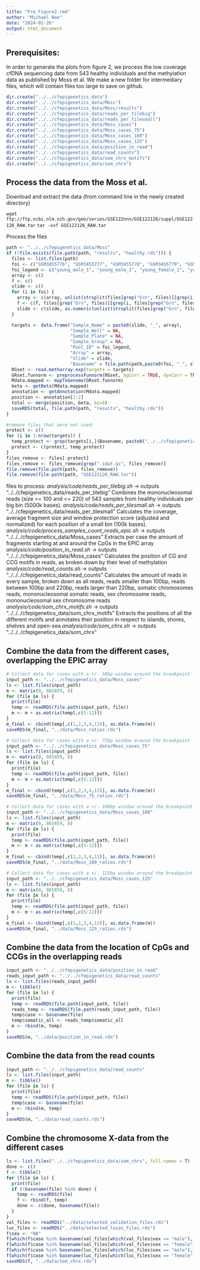 ```yaml
---
title: "Pre_Figure2.rmd"
author: "Michael Noe"
date: "2024-01-26"
output: html_document
---
```


## Prerequisites:

In order to generate the plots from figure 2, we process the low coverage cfDNA sequencing data from 543 healthy individuals and the methylation data as published by Moss et al. We make a new folder for intermediary files, which will contain files too large to save on github. 

```r
dir.create("../../cfepigenetics_data")
dir.create("../../cfepigenetics_data/Moss")
dir.create("../../cfepigenetics_data/Moss/results")
dir.create("../../cfepigenetics_data/reads_per_tilebig")
dir.create("../../cfepigenetics_data/reads_per_tilesmall")
dir.create("../../cfepigenetics_data/Moss_cases")
dir.create("../../cfepigenetics_data/Moss_cases_75")
dir.create("../../cfepigenetics_data/Moss_cases_100")
dir.create("../../cfepigenetics_data/Moss_cases_125")
dir.create("../../cfepigenetics_data/position_in_read")
dir.create("../../cfepigenetics_data/read_counts")
dir.create("../../cfepigenetics_data/som_chrx_motifs")
dir.create("../../cfepigenetics_data/som_chrx")
```


## Process the data from the Moss et al. 

Download and extract the data (from command line in the newly created directory)

`wget ftp://ftp.ncbi.nlm.nih.gov/geo/series/GSE122nnn/GSE122126/suppl/GSE122126_RAW.tar`
`tar -xvf GSE122126_RAW.tar`

Process the files

```r
path <- "../../cfepigenetics_data/Moss"
if (!file.exists(file.path(path, "results", "healthy.rds"))) {
  files <- list.files(path)
  foi <- c("GSM3455776", "GSM3455777", "GSM3455778", "GSM3455779", "GSM3455780", "GSM3455781", "GSM3455782", "GSM3455783")
  foi_legend <- c("young_male_1", "young_male_2", "young_female_1", "young_female_2", "old_male_1", "old_male_2", "old_female_1", "old_female_2")
  array <- c()
  f <- c()
  slide <- c()
  for (i in foi) {
    array <- c(array, unlist(strsplit(files[grep("Grn", files)][grep(i, files[grep("Grn", files)])], "_"))[3])
    f <- c(f, files[grep("Grn", files)][grep(i, files[grep("Grn", files)])],files[grep("Red", files)][grep(i, files[grep("Red", files)])])
    slide <- c(slide, as.numeric(unlist(strsplit(files[grep("Grn", files)][grep(i, files[grep("Grn", files)])], "_"))[2]))
  }

  targets <- data.frame("Sample_Name" = paste0(slide, "_", array),
                        "Sample_Well" = NA,
                        "Sample_Plate" = NA,
                        "Sample_Group" = NA,
                        "Pool_ID" = foi_legend,
                        "Array" = array,
                        "Slide" = slide,
                        "Basename" = file.path(path,paste0(foi, "_", slide, "_", array)))
  RGset <- read.metharray.exp(targets = targets)
  GRset.funnorm <- preprocessFunnorm(RGset, bgCorr = TRUE, dyeCorr = TRUE, ratioConvert=T)
  Mdata.mapped <- mapToGenome(GRset.funnorm)
  beta <- getBeta(Mdata.mapped)
  annotation <- getAnnotation(Mdata.mapped)
  position <- annotation[1:2]
  total <- merge(position, beta, by=0)
  saveRDS(total, file.path(path, "results", "healthy.rds"))
}

#remove files that were not used: 
protect <- c()
for (i in 1:nrow(targets)) {
  temp_protect <- grep(targets[i,]$Basename, paste0("../../cfepigenetics_data/Moss/", files))
  protect <- c(protect, temp_protect)
}
files_remove <- files[-protect]
files_remove <- files_remove[grep(".idat.gz", files_remove)]
file.remove(file.path(path, files_remove))
file.remove(file.path(path, "GSE122126_RAW.tar"))
```


files to process:
  *analysis/code/reads_per_tilebig.sh* -> outputs "../../cfepigenetics_data/reads_per_tilebig"
    Combines the mononucleosomal reads (size >= 100 and <= 220) of 543 samples from healthy individuals per big bin (5000k bases).
  *analysis/code/reads_per_tilesmall.sh* -> outputs "../../cfepigenetics_data/reads_per_tilesmall"
    Calculates the coverage, average fragment size and window protection score (adjusted and normalized) for each position of a small bin (100k bases).
  *analysis/code/process_samples_count_reads_epic.sh* -> outputs "../../../cfepigenetics_data/Moss_cases"
    Extracts per case the amount of fragments starting at and around the CpGs in the EPIC array
  *analysis/code/position_in_read.sh* -> outputs "../../../cfepigenetics_data/Moss_cases"
    Calculates the position of CG and CCG motifs in reads, as broken down by their level of methylation
  *analysis/code/read_counts.sh* -> outputs "../../../cfepigenetics_data/read_counts"
    Calculates the amount of reads in every sample, broken down as all reads, reads smaller than 100bp, reads between 100bp and 220bp, reads larger than 220bp, somatic chromosomes reads, mononucleosomal somatic reads, sex chromosome reads, mononucleosomal sex chromosome reads
  *analysis/code/som_chrx_motifs.sh* -> outputs "../../../cfepigenetics_data/som_chrx_motifs"
    Extracts the positions of all the different motifs and annotates their position in respect to islands, shores, shelves and open-sea
  *analysis/code/som_chrx.sh* -> outputs "../../../cfepigenetics_data/som_chrx"


## Combine the data from the different cases, overlapping the EPIC array

```r
# Collect data for cases with a +/- 50bp window around the breakpoint
input_path <- "../../cfepigenetics_data/Moss_cases"
ls <- list.files(input_path)
m <- matrix(0, 865859, 8)
for (file in ls) {
  print(file)
  temp <- readRDS(file.path(input_path, file))
  m <- m + as.matrix(temp[,c(5:12)])
}
m_final <- cbind(temp[,c(1,2,3,4,13)], as.data.frame(m))
saveRDS(m_final, "../data/Moss_ratios.rds")

# Collect data for cases with a +/- 75bp window around the breakpoint
input_path <- "../../cfepigenetics_data/Moss_cases_75"
ls <- list.files(input_path)
m <- matrix(0, 865859, 8)
for (file in ls) {
  print(file)
  temp <- readRDS(file.path(input_path, file))
  m <- m + as.matrix(temp[,c(5:12)])
}
m_final <- cbind(temp[,c(1,2,3,4,13)], as.data.frame(m))
saveRDS(m_final, "../data/Moss_75_ratios.rds")

# Collect data for cases with a +/- 100bp window around the breakpoint
input_path <- "../../cfepigenetics_data/Moss_cases_100"
ls <- list.files(input_path)
m <- matrix(0, 865859, 8)
for (file in ls) {
  print(file)
  temp <- readRDS(file.path(input_path, file))
  m <- m + as.matrix(temp[,c(5:12)])
}
m_final <- cbind(temp[,c(1,2,3,4,13)], as.data.frame(m))
saveRDS(m_final, "../data/Moss_100_ratios.rds")

# Collect data for cases with a +/- 125bp window around the breakpoint
input_path <- "../../cfepigenetics_data/Moss_cases_125"
ls <- list.files(input_path)
m <- matrix(0, 865859, 8)
for (file in ls) {
  print(file)
  temp <- readRDS(file.path(input_path, file))
  m <- m + as.matrix(temp[,c(5:12)])
}
m_final <- cbind(temp[,c(1,2,3,4,13)], as.data.frame(m))
saveRDS(m_final, "../data/Moss_125_ratios.rds")
```


## Combine the data from the location of CpGs and CCGs in the overlapping reads

```r
input_path <- "../../cfepigenetics_data/position_in_read"
reads_input_path <- "../../cfepigenetics_data/read_counts"
ls <- list.files(reads_input_path)
m <- tibble()
for (file in ls) {
  print(file)
  temp <- readRDS(file.path(input_path, file))
  reads_temp <- readRDS(file.path(reads_input_path, file))
  temp$case <- basename(file)
  temp$somatic_all <- reads_temp$somatic_all
  m <- rbind(m, temp)
}
saveRDS(m, "../data/position_in_read.rds")
```


## Combine the data from the read counts

```r
input_path <- "../../cfepigenetics_data/read_counts"
ls <- list.files(input_path)
m <- tibble()
for (file in ls) {
  print(file)
  temp <- readRDS(file.path(input_path, file))
  temp$case <- basename(file)
  m <- rbind(m, temp)
}
saveRDS(m, "../data/read_counts.rds")
```


## Combine the chromosome X-data from the different cases

```r
ls <- list.files("../../cfepigenetics_data/som_chrx", full.names = T)
done <- c()
f <- tibble()
for (file in ls) {
  print(file)
  if (!basename(file) %in% done) {
    temp <- readRDS(file)
    f <- rbind(f, temp)
    done <- c(done, basename(file))
  }
}
val_files <- readRDS("../data/selected_validation_files.rds")
luc_files <- readRDS("../data/selected_lucas_files.rds")
f$sex <- "NA"
f[which(f$case %in% basename(val_files[which(val_files$sex == "male"),]$pgdx_id)),]$sex <- "male"
f[which(f$case %in% basename(val_files[which(val_files$sex == "female"),]$pgdx_id)),]$sex <- "female"
f[which(f$case %in% basename(luc_files[which(luc_files$sex == "male"),]$pgdx_id)),]$sex <- "male"
f[which(f$case %in% basename(luc_files[which(luc_files$sex == "female"),]$pgdx_id)),]$sex <- "female"
saveRDS(f, "../data/som_chrx.rds")
```


